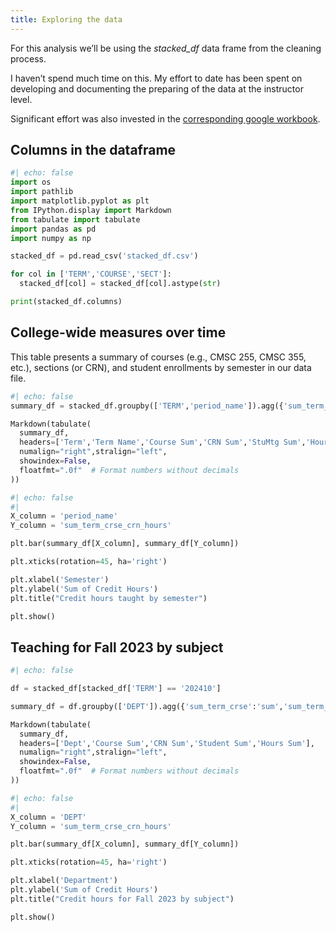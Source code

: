 ```yaml
---
title: Exploring the data
---
```


For this analysis we'll be using the *stacked_df* data frame from the cleaning process.

I haven't spend much time on this.  My effort to date has been spent on developing 
and documenting the preparing of the data at the instructor level.

Significant effort was also invested in the [corresponding google workbook](https://docs.google.com/spreadsheets/d/1ZK7k8M85CXLof6FdeJYJuGFbfjsOXrCv5mc7OgUInWw/edit#gid=1484314377).

## Columns in the dataframe

```python
#| echo: false
import os
import pathlib
import matplotlib.pyplot as plt
from IPython.display import Markdown
from tabulate import tabulate
import pandas as pd
import numpy as np

stacked_df = pd.read_csv('stacked_df.csv')

for col in ['TERM','COURSE','SECT']:
  stacked_df[col] = stacked_df[col].astype(str)

print(stacked_df.columns)
```

## College-wide measures over time

This table presents a summary of courses (e.g., CMSC 255, CMSC 355, etc.), sections (or CRN), and student enrollments by semester in our data file.

```python
#| echo: false
summary_df = stacked_df.groupby(['TERM','period_name']).agg({'sum_term_crse':'sum','sum_term_crse_crn':'sum','sum_term_crse_crn_mtg_students':'sum','sum_term_crse_crn_hours':'sum'}).reset_index()

Markdown(tabulate(
  summary_df, 
  headers=['Term','Term Name','Course Sum','CRN Sum','StuMtg Sum','Hours Sum'],
  numalign="right",stralign="left",
  showindex=False,
  floatfmt=".0f"  # Format numbers without decimals
))

```

```python
#| echo: false
#| 
X_column = 'period_name'
Y_column = 'sum_term_crse_crn_hours'

plt.bar(summary_df[X_column], summary_df[Y_column])

plt.xticks(rotation=45, ha='right')

plt.xlabel('Semester')
plt.ylabel('Sum of Credit Hours')
plt.title("Credit hours taught by semester")

plt.show()

```


## Teaching for Fall 2023 by subject

```python
#| echo: false

df = stacked_df[stacked_df['TERM'] == '202410']

summary_df = df.groupby(['DEPT']).agg({'sum_term_crse':'sum','sum_term_crse_crn':'sum','sum_term_crse_crn_mtg_students':'sum','sum_term_crse_crn_hours':'sum'}).reset_index()

Markdown(tabulate(
  summary_df, 
  headers=['Dept','Course Sum','CRN Sum','Student Sum','Hours Sum'],
  numalign="right",stralign="left",
  showindex=False,
  floatfmt=".0f"  # Format numbers without decimals
))

```


```python
#| echo: false
#| 
X_column = 'DEPT'
Y_column = 'sum_term_crse_crn_hours'

plt.bar(summary_df[X_column], summary_df[Y_column])

plt.xticks(rotation=45, ha='right')

plt.xlabel('Department')
plt.ylabel('Sum of Credit Hours')
plt.title("Credit hours for Fall 2023 by subject")

plt.show()

```
